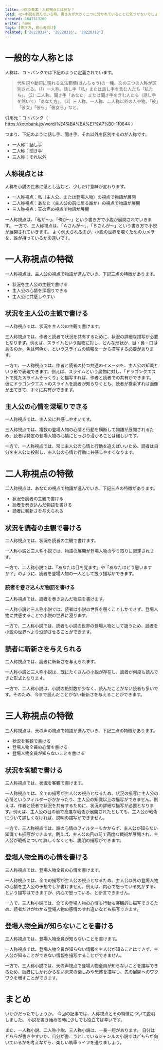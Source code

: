 ```yaml
---
title: 小説の基本！人称視点とは何か？
lead: <p>小説を読んでいる時、書き方が大きく二つに分かれていることに気づかないでしょうか。<br />私が、俺が、で進んでいく「一人称」視点。<br />さんが、Bさんが、で進んでいく「三人称」視点。<br />小説を書こうとしたとき、まずぶつかる壁がどちらの視点で書こうか、です。</p><p>今回の記事では、人称視点とは何か、またぞれぞれの特徴について解説します。</p><p>自分にあった人称視点を見つける参考になれば嬉しいです。</p>
created: 1647313200
writer: hano
tags: [書き方, 初心者向け]
related: ['20220314', '20220316', '20220318']
---
```


# 一般的な人称とは

人称は、コトバンクでは下記のように定義されています。


> 代名詞や動詞に現れる文法範疇(はんちゅう)の一種。次の三つの人称が区別される。（1）一人称。話し手「私」または話し手を含む人たち「私たち」。（2）二人称。聞き手「あなた」または聞き手を含む人たち（話し手を除いて）「あなた方」。（3）三人称。一人称、二人称以外の人や物。「彼」「彼女」「彼ら」「彼女ら」など。

引用元：コトバンク（ https://kotobank.jp/word/%E4%BA%BA%E7%A7%B0-110844 ）

つまり、下記のように話し手、聞き手、それ以外を区別するのが人称です。

- 一人称：話し手
- 二人称：聞き手
- 三人称：それ以外

## 人称視点とは

人称を小説の世界に落とし込むと、少しだけ意味が変わります。

- 一人称視点：私（主人公、または登場人物）の視点で物語が展開
- 二人称視点：あなた（主人公の前に居る誰か）の視点で物語が展開
- 三人称視点：天の声の視点で物語が展開

一人称視点は、「私が～」、「俺が～」という書き方で小説が展開されていきます。
一方で、三人称視点は、「Ａさんが～」、「Ｂさんが～」という書き方で小説が展開されていきます。
よく例えられるのが、小説の世界を覗くためのカメラを、誰が持っているかの違いです。

# 一人称視点の特徴

一人称視点は、主人公の視点で物語が進んでいき、下記三点の特徴があります。

- 状況を主人公の主観で書ける
- 主人公の心情を深堀りできる
- 主人公に共感しやすい

## 状況を主人公の主観で書ける

一人称視点では、状況を主人公の主観で書けます。

三人称視点では、作者と読者で状況を共有するために、状況の詳細な描写が必要となります。例えば、スライムという魔物に対し、どんな形状が、目・鼻・口はあるのか、色は何色か、というスライムの情報を一から描写する必要があります。

一方で、一人称視点では、作者と読者の持つ共通のイメージを、主人公の知識という形で表現できます。例えば、スライムという魔物に対し、「ドラゴンクエストで見たスライムそっくり」と描写すれば、作者と読者での共有ができます。
仮にドラゴンクエストのスライムを読者が知らなくとも、読者が検索すれば画像が出てきて、すぐに共有ができます。

## 主人公の心情を深堀りできる

一人称視点では、主人公に共感しやすいです。

三人称視点では、複数の登場人物の心情と行動を横断して物語が展開されるため、読者は特定の登場人物の心情にどっぷり浸かることは難しいです。

一方で、一人称視点では、常に主人公の心情と行動を追えばいいため、読者は自分を主人公に投影し、主人公の心情と行動に共感しやすくなります。

# 二人称視点の特徴

二人称視点は、あなたの視点で物語が進んでいき、下記三点の特徴があります。

- 状況を読者の主観で書ける
- 読者を巻き込んだ物語を書ける
- 読者に斬新さを与えられる

## 状況を読者の主観で書ける

二人称視点では、状況を読者の主観で書けます。

一人称小説と三人称小説では、物語の展開が登場人物のやり取りに限定されます。

一方で、二人称小説では、「あなたは目を覚ます」や「あなたはどう思いますか？」のように、読者を登場人物の一人として扱う描写ができます。

<h3>読者を巻き込んだ物語を書ける</h3>

二人称視点では、読者を巻き込んだ物語を書けます。

一人称小説と三人称小説では、読者は小説の世界を覗くことしかできず、登場人物に共感することで小説の世界に浸ります。

一方で、二人称小説では、読者も小説の世界の登場人物として扱うため、読者を小説の世界へより没頭させることができます。

## 読者に斬新さを与えられる

二人称視点では、読者に斬新さを与えられます。

一人称小説と三人称小説は、既にたくさんの小説が存在し、読者が何度も読んできた形式となります。

一方で、二人称小説は、小説の絶対数が少なく、読んだことがない読者も多いです。そのため、今まで読んだことがない斬新さを与えることができます。

# 三人称視点の特徴

三人称視点は、天の声の視点で物語が進んでいき、下記三点の特徴があります。

- 状況を客観で書ける
- 登場人物全員の心情を書ける
- 登場人物全員が知らないことを書ける

## 状況を客観で書ける

三人称視点では、状況を客観で書けます。

一人称視点では、全ての描写が主人公の視点となるため、状況の描写に主人公の心情というフィルターがかかったり、主人公の知識以上の描写ができません。例えば、作者と読者で状況を共有するために、状況の詳細な描写が必要となります。例えば、主人公の目の前で高度な戦術が展開されたとしても、主人公が戦術について詳しくなければ、説明の描写ができません。

一方で、三人称視点では、誰の心情のフィルターもかからず、主人公が知らない知識でも描写ができます。例えば、主人公の目の前で高度な戦術が展開され、主人公が戦術について詳しくなくとも、説明の描写ができます。

## 登場人物全員の心情を書ける

三人称視点では、登場人物全員の心情を書けます。

一人称視点では、全ての描写が主人公の視点となるため、主人公以外の登場人物の心情を主人公の予想でしか書けません。例えば、内心で怒っている気がする、という描写はできますが、内心で怒っている、と断言できません。

一方で、三人称小説では、全ての登場人物の心情も行動も客観的に描写できるため、読者だけがわかる登場人物の感情のすれ違いなども描写できます。

## 登場人物全員が知らないことを書ける

三人称視点では、登場人物全員が知らないことを書けます。

一人称視点では、登場人物全員が知らない情報を主人公が知ることはできず、主人公が知ることができない情報を描写することができません。

一方で、三人称小説では、天の声視点で登場人物全員が知らないことを描写できるため、読者にしかわからない未来の楽しみや恐怖を描写し、先の展開へのワクワクを増すことができます。

# まとめ

いかがだったでしょうか。
今回の記事では、人称視点とその特徴について説明しました。
小説を書き始める時に少しでも役立てば幸いです。

また、一人称小説、二人称小説、三人称小説は、一長一短があります。
自分はどちらが書きやすいか、自分が書こうとしているジャンルの小説ではどちらが向いているかを考えながら、楽しい執筆ライフを送りましょう。
